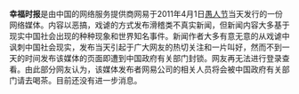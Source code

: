 {{unreferenced|time=2011-04-06T13:03:08+00:00}}
{{weasel|time=2011-04-06T13:03:08+00:00}}
'''幸福时报'''是由中国的网络服务提供商网易于2011年4月1日[[愚人节|愚人节]]当天发行的一份网络媒体。内容以恶搞，戏谑的方式发布滑稽类不真实新闻，但新闻内容大多基于现实中国社会出现的种种现象和世界知名事件。新闻作者大多有意无意的从戏谑中讽刺中国社会现实，发布当天引起于广大网友的热切关注和一片叫好，然而不到一天的时间发布该媒体的页面即遭到中国政府有关部门封锁。网友再无法进行登录查看。由此部分网友认为，该媒体发布者网易公司的相关人员将会被中国政府有关部门请去喝茶。目前还没有进一步消息。